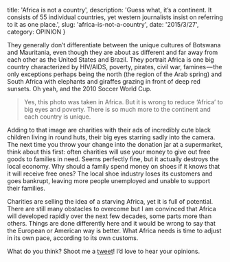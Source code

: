 
  title: 'Africa is not a country',
  description: 'Guess what, it’s a continent. It consists of 55 individual countries, yet western journalists insist on referring to it as one place.',
  slug: 'africa-is-not-a-country',
  date: '2015/3/27',
  category: OPINION
}



They generally don’t differentiate between the unique cultures of Botswana and Mauritania, even though they are about as different and far away from each other as the United States and Brazil. They portrait Africa is one big country characterized by HIV/AIDS, poverty, pirates, civil war, famines — the only exceptions perhaps being the north (the region of the Arab spring) and South Africa with elephants and giraffes grazing in front of deep red sunsets. Oh yeah, and the 2010 Soccer World Cup.

> Yes, this photo was taken in Africa. But it is wrong to reduce ‘Africa’ to big eyes and poverty. There is so much more to the continent and each country is unique.

Adding to that image are charities with their ads of incredibly cute black children living in round huts, their big eyes starring sadly into the camera. The next time you throw your change into the donation jar at a supermarket, think about this first: often charities will use your money to give out free goods to families in need. Seems perfectly fine, but it actually destroys the local economy. Why should a family spend money on shoes if it knows that it will receive free ones? The local shoe industry loses its customers and goes bankrupt, leaving more people unemployed and unable to support their families.

Charities are selling the idea of a starving Africa, yet it is full of potential. There are still many obstacles to overcome but I am convinced that Africa will developed rapidly over the next few decades, some parts more than others. Things are done differently here and it would be wrong to say that the European or American way is better. What Africa needs is time to adjust in its own pace, according to its own customs.

What do you think? Shoot me a [tweet](https://twitter.com/connor_baer)! I’d love to hear your opinions.
